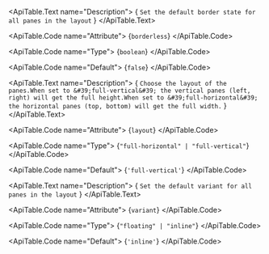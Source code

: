 <ApiTable id="property-borderless">
  <ApiTable.PropertyHeader name="borderless" singleFramework="">
  </ApiTable.PropertyHeader>

  <ApiTable.Text name="Description">
    { `Set the default border state for all panes in the layout` }
  </ApiTable.Text>

  <ApiTable.Code name="Attribute">
    {`borderless`}
  </ApiTable.Code>

  <ApiTable.Code name="Type">
   {`boolean`}
  </ApiTable.Code>

  <ApiTable.Code name="Default">
    {`false`}
  </ApiTable.Code>

</ApiTable>
<ApiTable id="property-layout">
  <ApiTable.PropertyHeader name="layout" singleFramework="">
  </ApiTable.PropertyHeader>

  <ApiTable.Text name="Description">
    { `Choose the layout of the panes.When set to &#39;full-vertical&#39; the vertical panes (left, right) will get the full height.When set to &#39;full-horizontal&#39; the horizontal panes (top, bottom) will get the full width.` }
  </ApiTable.Text>

  <ApiTable.Code name="Attribute">
    {`layout`}
  </ApiTable.Code>

  <ApiTable.Code name="Type">
   {`"full-horizontal" | "full-vertical"`}
  </ApiTable.Code>

  <ApiTable.Code name="Default">
    {`'full-vertical'`}
  </ApiTable.Code>

</ApiTable>
<ApiTable id="property-variant">
  <ApiTable.PropertyHeader name="variant" singleFramework="">
  </ApiTable.PropertyHeader>

  <ApiTable.Text name="Description">
    { `Set the default variant for all panes in the layout` }
  </ApiTable.Text>

  <ApiTable.Code name="Attribute">
    {`variant`}
  </ApiTable.Code>

  <ApiTable.Code name="Type">
   {`"floating" | "inline"`}
  </ApiTable.Code>

  <ApiTable.Code name="Default">
    {`'inline'`}
  </ApiTable.Code>

</ApiTable>
